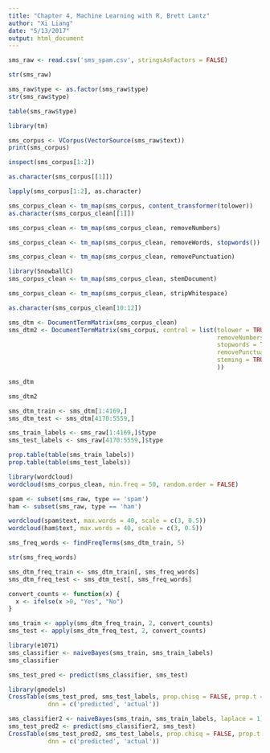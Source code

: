 ```yaml
---
title: "Chapter 4, Machine Learning with R, Brett Lantz"
author: "Xi Liang"
date: "5/13/2017"
output: html_document
---
```


```r
sms_raw <- read.csv('sms_spam.csv', stringsAsFactors = FALSE)
```

```r
str(sms_raw)
```

```r
sms_raw$type <- as.factor(sms_raw$type)
str(sms_raw$type)
```

```r
table(sms_raw$type)
```

```r
library(tm)
```

```r
sms_corpus <- VCorpus(VectorSource(sms_raw$text))
print(sms_corpus)
```

```r
inspect(sms_corpus[1:2])
```

```r
as.character(sms_corpus[[1]])
```

```r
lapply(sms_corpus[1:2], as.character)
```

```r
sms_corpus_clean <- tm_map(sms_corpus, content_transformer(tolower))
as.character(sms_corpus_clean[[1]])
```

```r
sms_corpus_clean <- tm_map(sms_corpus_clean, removeNumbers)
```

```r
sms_corpus_clean <- tm_map(sms_corpus_clean, removeWords, stopwords())
```

```r
sms_corpus_clean <- tm_map(sms_corpus_clean, removePunctuation)
```

```r
library(SnowballC)
sms_corpus_clean <- tm_map(sms_corpus_clean, stemDocument)
```

```r
sms_corpus_clean <- tm_map(sms_corpus_clean, stripWhitespace)
```

```r
as.character(sms_corpus_clean[10:12])
```

```r
sms_dtm <- DocumentTermMatrix(sms_corpus_clean)
sms_dtm2 <- DocumentTermMatrix(sms_corpus, control = list(tolower = TRUE,
                                                          removeNumbers = TRUE,
                                                          stopwords = TRUE,
                                                          removePunctuation = TRUE,
                                                          steming = TRUE
                                                          ))
```

```r
sms_dtm
```

```r
sms_dtm2
```

```r
sms_dtm_train <- sms_dtm[1:4169,]
sms_dtm_test <- sms_dtm[4170:5559,]

sms_train_labels <- sms_raw[1:4169,]$type
sms_test_labels <- sms_raw[4170:5559,]$type
```

```r
prop.table(table(sms_train_labels))
prop.table(table(sms_test_labels))
```

```r
library(wordcloud)
wordcloud(sms_corpus_clean, min.freq = 50, random.order = FALSE)
```

```r
spam <- subset(sms_raw, type == 'spam')
ham <- subset(sms_raw, type == 'ham')
```

```r
wordcloud(spam$text, max.words = 40, scale = c(3, 0.5))
wordcloud(ham$text, max.words = 40, scale = c(3, 0.5))
```

```r
sms_freq_words <- findFreqTerms(sms_dtm_train, 5)
```

```r
str(sms_freq_words)
```

```r
sms_dtm_freq_train <- sms_dtm_train[, sms_freq_words]
sms_dtm_freq_test <- sms_dtm_test[, sms_freq_words]
```

```r
convert_counts <- function(x) {
  x <- ifelse(x >0, "Yes", "No")
}
```

```r
sms_train <- apply(sms_dtm_freq_train, 2, convert_counts)
sms_test <- apply(sms_dtm_freq_test, 2, convert_counts)
```

```r
library(e1071)
sms_classifier <- naiveBayes(sms_train, sms_train_labels)
sms_classifier
```

```r
sms_test_pred <- predict(sms_classifier, sms_test)
```

```r
library(gmodels)
CrossTable(sms_test_pred, sms_test_labels, prop.chisq = FALSE, prop.t = FALSE,
           dnn = c('predicted', 'actual'))
```

```r
sms_classifier2 <- naiveBayes(sms_train, sms_train_labels, laplace = 1)
sms_test_pred2 <- predict(sms_classifier2, sms_test)
CrossTable(sms_test_pred2, sms_test_labels, prop.chisq = FALSE, prop.t = FALSE, prop.r = FALSE,
           dnn = c('predicted', 'actual'))
```

